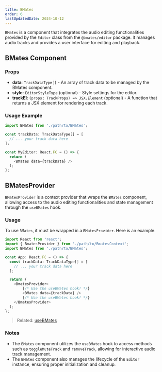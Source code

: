 ```yaml
---
title: BMates
order: 6
lastUpdatedDate: 2024-10-12
---
```


`BMates` is a component that integrates the audio editing functionalities provided by the `Editor` class from the `@bmates/editor` package. It manages audio tracks and provides a user interface for editing and playback.

## BMates Component

### Props

- **data**: `TrackDataType[]` - An array of track data to be managed by the BMates component.
- **style**: `EditorStyleType` (optional) - Style settings for the editor.
- **trackEl**: `(props: TrackProps) => JSX.Element` (optional) - A function that returns a JSX element for rendering each track.

### Usage Example

```typescript
import BMates from './path/to/BMates';

const trackData: TrackDataType[] = [
  // ... your track data here
];

const MyEditor: React.FC = () => {
  return (
    <BMates data={trackData} />
  );
};
```

## BMatesProvider

`BMatesProvider` is a context provider that wraps the `BMates` component, allowing access to the audio editing functionalities and state management through the `useBMates` hook.

### Usage

To use `BMates`, it must be wrapped in a `BMatesProvider`. Here is an example:

```typescript
import React from 'react';
import { BmatesProvider } from './path/to/BmatesContext';
import BMates from './path/to/BMates';

const App: React.FC = () => {
  const trackData: TrackDataType[] = [
    // ... your track data here
  ];

  return (
    <BmatesProvider>
        {/* Use the useBMates hook! */}
        <BMates data={trackData} />
        {/* Use the useBMates hook! */}
    </BmatesProvider>
  );
};
```

> Related: [useBMates](/docs/usebmates)

### Notes

- The `BMates` component utilizes the `useBMates` hook to access methods such as `toggleMuteTrack` and `removeTrack`, allowing for interactive audio track management.
- The `BMates` component also manages the lifecycle of the `Editor` instance, ensuring proper initialization and cleanup.

```

```
